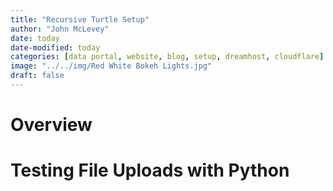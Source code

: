 ```yaml
---
title: "Recursive Turtle Setup"
author: "John McLevey"
date: today
date-modified: today
categories: [data portal, website, blog, setup, dreamhost, cloudflare]
image: "../../img/Red White Bokeh Lights.jpg"
draft: false
---
```


# Overview

# Testing File Uploads with Python

